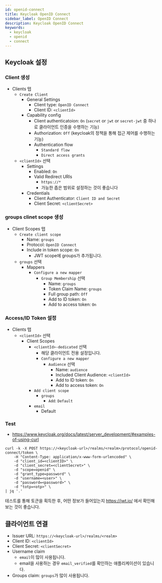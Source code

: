 ```yaml
---
id: openid-connect
title: Keycloak OpenID Connect
sidebar_label: OpenID Connect
description: Keycloak OpenID Connect
keywords:
  - keycloak
  - openid
  - connect
---
```


## Keycloak 설정

### Client 생성

- Clients 탭
  - `Create Client`
    - General Settings
      - Client type: `OpenID Connect`
      - Client ID: `<clientId>`
    - Capability config
      - Client authenticatoion: `On` (`secret` or `jwt` or `secret-jwt` 중 하나로 클라이언트 인증을 수행하는 기능)
      - Authorization: `Off` (keycloak의 정책을 통해 접근 제어를 수행하는 기능)
      - Authentication flow
        - `Standard flow`
        - `Direct access grants`
  - `<clientId>` 선택
    - Settings
      - Enabled: `On`
      - Valid Redirect URIs
        - `https://*`
        - 가능한 좁은 범위로 설정하는 것이 좋습니다
    - Credentials
      - Client Authenticator: `Client ID and Secret`
      - Client Secret: `<clientSecret>`

### groups clinet scope 생성

- Client Scopes 탭
  - `Create client scope`
    - Name: `groups`
    - Protocol: `OpenID Connect`
    - Include in token scope: `On`
      - JWT scope에 groups가 추가됩니다.
  - `groups` 선택
    - Mappers
      - `Configure a new mapper`
        - `Group Membership` 선택
          - Name: `groups`
          - Token Claim Name: `groups`
          - Full group path: `Off`
          - Add to ID token: `On`
          - Add to access token: `On`

### Access/ID Token 설정

- Clients 탭
  - `<clientId>` 선택
    - Client Scopes
      - `<clientId>-dedicated` 선택
        - 해당 클라이언트 전용 설정입니다.
        - `Configure a new mapper`
          - `Audience` 선택
            - Name: `audience`
            - Included Client Audience: `<clientId>`
            - Add to ID token: `On`
            - Add to access token: `On`
      - `Add client scope`
        - `groups`
          - `Add`: `Default`
      - `email`
        - Default

### Test

- https://www.keycloak.org/docs/latest/server_development/#examples-of-using-curl

```shell
curl -k -X POST https://<keycloak-url>/realms/<realm>/protocol/openid-connect/token \
    -H "Content-Type: application/x-www-form-urlencoded" \
    -d "client_id=<clientID>" \
    -d "client_secret=<clientSecret>" \
    -d "scope=openid" \
    -d "grant_type=password" \
    -d "username=<user>" \
    -d "password=<password>" \
    -d "totp=<otp>" \
| jq '.'
```

테스트를 통해 토큰을 획득한 후, 어떤 정보가 들어있는지 https://jwt.io/ 에서 확인해보는 것이 좋습니다.

## 클라이언트 연결

- Issuer URL: `https://<keycloak-url>/realms/<realm>`
- Client ID: `<clientId>`
- Client Secret: `<clientSecret>`
- Username claim
  - `email`이 많이 사용됩니다.
  - email을 사용하는 경우 `email_verified`를 확인하는 애플리케이션이 있습니다.
- Groups claim: `groups`가 많이 사용됩니다.
